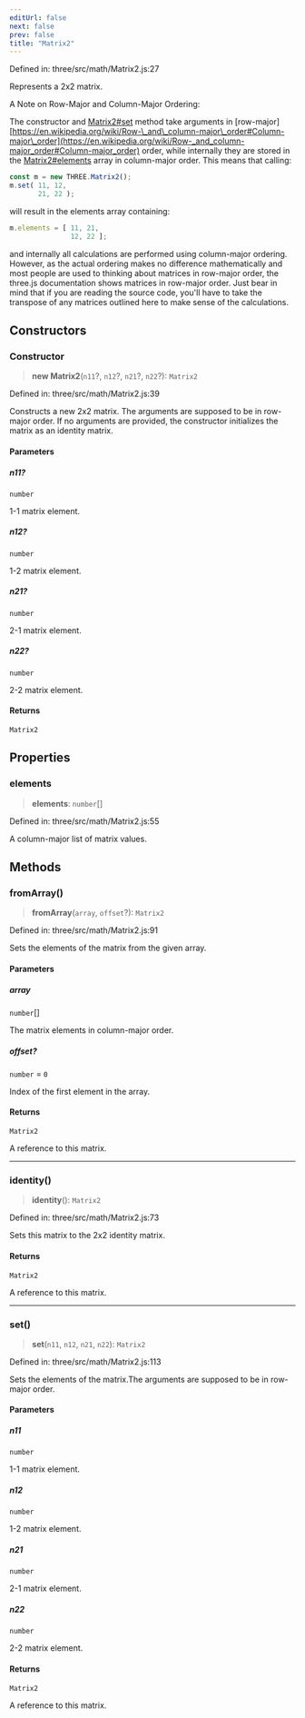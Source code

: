 ```yaml
---
editUrl: false
next: false
prev: false
title: "Matrix2"
---
```


Defined in: three/src/math/Matrix2.js:27

Represents a 2x2 matrix.

A Note on Row-Major and Column-Major Ordering:

The constructor and [Matrix2#set](#set) method take arguments in
[row-major][https://en.wikipedia.org/wiki/Row-\_and\_column-major\_order#Column-major\_order](https://en.wikipedia.org/wiki/Row-_and_column-major_order#Column-major_order)
order, while internally they are stored in the [Matrix2#elements](#elements) array in column-major order.
This means that calling:
```js
const m = new THREE.Matrix2();
m.set( 11, 12,
       21, 22 );
```
will result in the elements array containing:
```js
m.elements = [ 11, 21,
               12, 22 ];
```
and internally all calculations are performed using column-major ordering.
However, as the actual ordering makes no difference mathematically and
most people are used to thinking about matrices in row-major order, the
three.js documentation shows matrices in row-major order. Just bear in
mind that if you are reading the source code, you'll have to take the
transpose of any matrices outlined here to make sense of the calculations.

## Constructors

### Constructor

> **new Matrix2**(`n11`?, `n12`?, `n21`?, `n22`?): `Matrix2`

Defined in: three/src/math/Matrix2.js:39

Constructs a new 2x2 matrix. The arguments are supposed to be
in row-major order. If no arguments are provided, the constructor
initializes the matrix as an identity matrix.

#### Parameters

##### n11?

`number`

1-1 matrix element.

##### n12?

`number`

1-2 matrix element.

##### n21?

`number`

2-1 matrix element.

##### n22?

`number`

2-2 matrix element.

#### Returns

`Matrix2`

## Properties

### elements

> **elements**: `number`[]

Defined in: three/src/math/Matrix2.js:55

A column-major list of matrix values.

## Methods

### fromArray()

> **fromArray**(`array`, `offset`?): `Matrix2`

Defined in: three/src/math/Matrix2.js:91

Sets the elements of the matrix from the given array.

#### Parameters

##### array

`number`[]

The matrix elements in column-major order.

##### offset?

`number` = `0`

Index of the first element in the array.

#### Returns

`Matrix2`

A reference to this matrix.

***

### identity()

> **identity**(): `Matrix2`

Defined in: three/src/math/Matrix2.js:73

Sets this matrix to the 2x2 identity matrix.

#### Returns

`Matrix2`

A reference to this matrix.

***

### set()

> **set**(`n11`, `n12`, `n21`, `n22`): `Matrix2`

Defined in: three/src/math/Matrix2.js:113

Sets the elements of the matrix.The arguments are supposed to be
in row-major order.

#### Parameters

##### n11

`number`

1-1 matrix element.

##### n12

`number`

1-2 matrix element.

##### n21

`number`

2-1 matrix element.

##### n22

`number`

2-2 matrix element.

#### Returns

`Matrix2`

A reference to this matrix.
